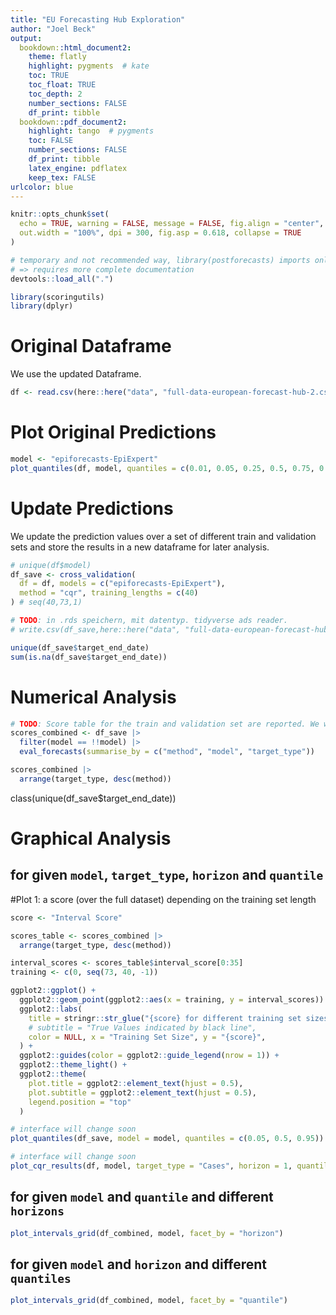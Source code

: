 ```yaml
---
title: "EU Forecasting Hub Exploration"
author: "Joel Beck"
output:
  bookdown::html_document2:
    theme: flatly
    highlight: pygments  # kate
    toc: TRUE
    toc_float: TRUE
    toc_depth: 2
    number_sections: FALSE
    df_print: tibble
  bookdown::pdf_document2:
    highlight: tango  # pygments
    toc: FALSE
    number_sections: FALSE
    df_print: tibble
    latex_engine: pdflatex
    keep_tex: FALSE
urlcolor: blue
---
```


```r
knitr::opts_chunk$set(
  echo = TRUE, warning = FALSE, message = FALSE, fig.align = "center",
  out.width = "100%", dpi = 300, fig.asp = 0.618, collapse = TRUE
)
```

```r
# temporary and not recommended way, library(postforecasts) imports only functions with @export tag
# => requires more complete documentation
devtools::load_all(".")

library(scoringutils)
library(dplyr)
```

# Original Dataframe

We use the updated Dataframe.

```r
df <- read.csv(here::here("data", "full-data-european-forecast-hub-2.csv"))
```

# Plot Original Predictions

```r
model <- "epiforecasts-EpiExpert"
plot_quantiles(df, model, quantiles = c(0.01, 0.05, 0.25, 0.5, 0.75, 0.95, 0.99))
```

# Update Predictions

We update the prediction values over a set of different train and validation sets and store the results in a new dataframe for later analysis.

```r
# unique(df$model)
df_save <- cross_validation(
  df = df, models = c("epiforecasts-EpiExpert"),
  method = "cqr", training_lengths = c(40)
) # seq(40,73,1)

# TODO: in .rds speichern, mit datentyp. tidyverse ads reader.
# write.csv(df_save,here::here("data", "full-data-european-forecast-hub-2-updated-epiforecasts-EpiExpert.csv"), row.names = FALSE)

unique(df_save$target_end_date)
sum(is.na(df_save$target_end_date))
```
 
# Numerical Analysis

```r
# TODO: Score table for the train and validation set are reported. We want to separate them
scores_combined <- df_save |>
  filter(model == !!model) |>
  eval_forecasts(summarise_by = c("method", "model", "target_type"))

scores_combined |>
  arrange(target_type, desc(method))
```

class(unique(df_save$target_end_date))

# Graphical Analysis

## for given `model`, `target_type`, `horizon` and `quantile`

#Plot 1: a score (over the full dataset) depending on the training set length

```r
score <- "Interval Score"

scores_table <- scores_combined |>
  arrange(target_type, desc(method))

interval_scores <- scores_table$interval_score[0:35]
training <- c(0, seq(73, 40, -1))

ggplot2::ggplot() +
  ggplot2::geom_point(ggplot2::aes(x = training, y = interval_scores)) +
  ggplot2::labs(
    title = stringr::str_glue("{score} for different training set sizes {model} model"),
    # subtitle = "True Values indicated by black line",
    color = NULL, x = "Training Set Size", y = "{score}",
  ) +
  ggplot2::guides(color = ggplot2::guide_legend(nrow = 1)) +
  ggplot2::theme_light() +
  ggplot2::theme(
    plot.title = ggplot2::element_text(hjust = 0.5),
    plot.subtitle = ggplot2::element_text(hjust = 0.5),
    legend.position = "top"
  )
```

```r
# interface will change soon
plot_quantiles(df_save, model = model, quantiles = c(0.05, 0.5, 0.95))
```


```r
# interface will change soon
plot_cqr_results(df, model, target_type = "Cases", horizon = 1, quantile = 0.05)
```

## for given `model` and `quantile` and different `horizons`

```r
plot_intervals_grid(df_combined, model, facet_by = "horizon")
```

## for given `model` and `horizon` and different `quantiles`

```r
plot_intervals_grid(df_combined, model, facet_by = "quantile")
```
